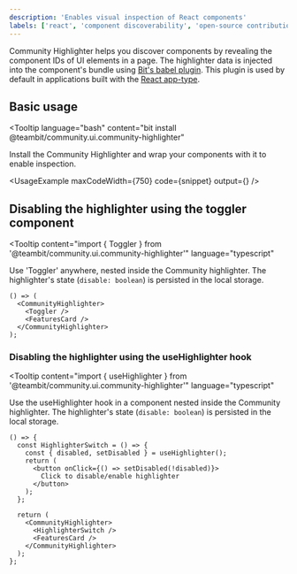 ```yaml
---
description: 'Enables visual inspection of React components'
labels: ['react', 'component discoverability', 'open-source contribution']
---
```



Community Highlighter helps you discover components by revealing the component IDs of UI elements in a page.
The highlighter data is injected into the component's bundle <!-- TODO: change the link to the relevant page in the docs --> using [Bit's babel plugin](https://bit.dev/teambit/react/babel/bit-react-transformer).
This plugin is used by default in applications built with the [React app-type](https://bit.dev/teambit/react/react).

## Basic usage

<Tooltip
  language="bash"
  content="bit install @teambit/community.ui.community-highlighter"
>
  Install the Community Highlighter
</Tooltip> and wrap your components with it to enable inspection.

<UsageExample maxCodeWidth={750} code={snippet} output={<Example />} />

## Disabling the highlighter using the toggler component

<Tooltip
  content="import { Toggler } from '@teambit/community.ui.community-highlighter'"
  language="typescript"
>
  Use 'Toggler'
</Tooltip> anywhere, nested inside the Community highlighter. The highlighter's state
(`disable: boolean`) is persisted in the local storage.

```tsx live
() => (
  <CommunityHighlighter>
    <Toggler />
    <FeaturesCard />
  </CommunityHighlighter>
);
```

### Disabling the highlighter using the useHighlighter hook

<Tooltip
  content="import { useHighlighter } from '@teambit/community.ui.community-highlighter'"
  language="typescript"
>
  Use the useHighlighter
</Tooltip> hook in a component nested inside the Community highlighter. The highlighter's
state (`disable: boolean`) is persisted in the local storage.

```tsx live
() => {
  const HighlighterSwitch = () => {
    const { disabled, setDisabled } = useHighlighter();
    return (
      <button onClick={() => setDisabled(!disabled)}>
        Click to disable/enable highlighter
      </button>
    );
  };

  return (
    <CommunityHighlighter>
      <HighlighterSwitch />
      <FeaturesCard />
    </CommunityHighlighter>
  );
};
```
